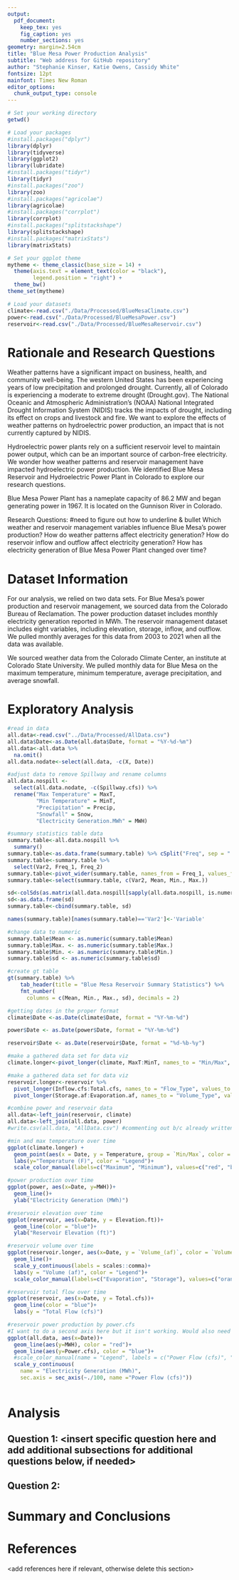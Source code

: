 ```yaml
---
output: 
  pdf_document:
    keep_tex: yes
    fig_caption: yes
    number_sections: yes
geometry: margin=2.54cm
title: "Blue Mesa Power Production Analysis"
subtitle: "Web address for GitHub repository"
author: "Stephanie Kinser, Katie Owens, Cassidy White"
fontsize: 12pt
mainfont: Times New Roman
editor_options: 
  chunk_output_type: console
---
```


\newpage
\tableofcontents 
\newpage
\listoftables 
\newpage
\listoffigures 
\newpage

```r
# Set your working directory
getwd()

# Load your packages
#install.packages("dplyr")
library(dplyr)
library(tidyverse)
library(ggplot2)
library(lubridate)
#install.packages("tidyr")
library(tidyr)
#install.packages("zoo")
library(zoo)
#install.packages("agricolae")
library(agricolae)
#install.packages("corrplot")
library(corrplot)
#install.packages("splitstackshape")
library(splitstackshape)
#install.packages("matrixStats")
library(matrixStats)

# Set your ggplot theme
mytheme <- theme_classic(base_size = 14) +
  theme(axis.text = element_text(color = "black"), 
        legend.position = "right") + 
  theme_bw()
theme_set(mytheme)

# Load your datasets
climate<-read.csv("./Data/Processed/BlueMesaClimate.csv")
power<-read.csv("./Data/Processed/BlueMesaPower.csv")
reservoir<-read.csv("./Data/Processed/BlueMesaReservoir.csv")

```


# Rationale and Research Questions

Weather patterns have a significant impact on business, health, and community well-being. The western United States has been experiencing years of low precipitation and prolonged drought.  Currently, all of Colorado is experiencing a moderate to extreme drought (Drought.gov).  The National Oceanic and Atmospheric Administration's (NOAA) National Integrated Drought Information System (NIDIS) tracks the impacts of drought, including its effect on crops and livestock and fire.  We want to explore the effects of weather patterns on hydroelectric power production, an impact that is not currently captured by NIDIS.

Hydroelectric power plants rely on a sufficient reservoir level to maintain power output, which can be an important source of carbon-free electricity.  We wonder how weather patterns and reservoir management have impacted hydroelectric power production.  We identified Blue Mesa Reservoir and Hydroelectric Power Plant in Colorado to explore our research questions.

Blue Mesa Power Plant has a nameplate capacity of 86.2 MW and began generating power in 1967.  It is located on the Gunnison River in Colorado.

Research Questions: #need to figure out how to underline & bullet
Which weather and reservoir management variables influence Blue Mesa's power production?
How do weather patterns affect electricity generation?
How do reservoir inflow and outflow affect electricity generation?
How has electricity generation of Blue Mesa Power Plant changed over time?


\newpage

# Dataset Information

For our analysis, we relied on two data sets.  For Blue Mesa's power production and reservoir management, we sourced data from the Colorado Bureau of Reclamation.  The power production dataset includes monthly electricity generation reported in MWh.  The reservoir management dataset includes eight variables, including elevation, storage, inflow, and outflow.  We pulled monthly averages for this data from 2003 to 2021 when all the data was available.

We sourced weather data from the Colorado Climate Center, an institute at Colorado State University.  We pulled monthly data for Blue Mesa on the maximum temperature, minimum temperature, average precipitation, and average snowfall.


\newpage

# Exploratory Analysis 

```r
#read in data
all.data<-read.csv("../Data/Processed/AllData.csv")
all.data$Date<-as.Date(all.data$Date, format = "%Y-%d-%m")
all.data<-all.data %>%
  na.omit()
all.data.nodate<-select(all.data, -c(X, Date))

#adjust data to remove Spillway and rename columns
all.data.nospill <-
  select(all.data.nodate, -c(Spillway.cfs)) %>%
  rename("Max Temperature" = MaxT,
         "Min Temperature" = MinT,
         "Precipitation" = Precip,
         "Snowfall" = Snow,
         "Electricity Generation.MWh" = MWH)

#summary statistics table data
summary.table<-all.data.nospill %>%
  summary()
summary.table<-as.data.frame(summary.table) %>% cSplit("Freq", sep = ":", type.convert = FALSE) 
summary.table<-summary.table %>%
  select(Var2, Freq_1, Freq_2)
summary.table<-pivot_wider(summary.table, names_from = Freq_1, values_from = Freq_2)
summary.table<-select(summary.table, c(Var2, Mean, Min., Max.))

sd<-colSds(as.matrix(all.data.nospill[sapply(all.data.nospill, is.numeric)]))
sd<-as.data.frame(sd)
summary.table<-cbind(summary.table, sd)

names(summary.table)[names(summary.table)=='Var2']<-'Variable'

#change data to numeric
summary.table$Mean <- as.numeric(summary.table$Mean)
summary.table$Max. <- as.numeric(summary.table$Max.)
summary.table$Min. <- as.numeric(summary.table$Min.)
summary.table$sd <- as.numeric(summary.table$sd)

#create gt table
gt(summary.table) %>%
    tab_header(title = "Blue Mesa Reservoir Summary Statistics") %>%
    fmt_number(
      columns = c(Mean, Min., Max., sd), decimals = 2)

```


```r
#getting dates in the proper format 
climate$Date <-as.Date(climate$Date, format = "%Y-%m-%d")

power$Date <- as.Date(power$Date, format = "%Y-%m-%d")

reservoir$Date <- as.Date(reservoir$Date, format = "%d-%b-%y")

#make a gathered data set for data viz
climate.longer<-pivot_longer(climate, MaxT:MinT, names_to = "Min/Max", values_to = "Temperature")

#make a gathered data set for data viz
reservoir.longer<-reservoir %>%
  pivot_longer(Inflow.cfs:Total.cfs, names_to = "Flow_Type", values_to = "Flow_(cfs)") %>%
  pivot_longer(Storage.af:Evaporation.af, names_to = "Volume_Type", values_to = "Volume_(af)")

#combine power and reservoir data
all.data<-left_join(reservoir, climate)
all.data<-left_join(all.data, power)
#write.csv(all.data, "AllData.csv") #commenting out b/c already written
```


```r
#min and max temperature over time
ggplot(climate.longer) +
  geom_point(aes(x = Date, y = Temperature, group = `Min/Max`, color = `Min/Max`)) +
  labs(y="Temperature (F)", color = "Legend")+
  scale_color_manual(labels=c("Maximum", "Minimum"), values=c("red", "blue"))

#power production over time
ggplot(power, aes(x=Date, y=MWH))+
  geom_line()+
  ylab("Electricity Generation (MWh)")

#reservoir elevation over time
ggplot(reservoir, aes(x=Date, y = Elevation.ft))+
  geom_line(color = "blue")+
  ylab("Reservoir Elevation (ft)")

#reservoir volume over time
ggplot(reservoir.longer, aes(x=Date, y = `Volume_(af)`, color = `Volume_Type`))+
  geom_line()+
  scale_y_continuous(labels = scales::comma)+
  labs(y = "Volume (af)", color = "Legend")+
  scale_color_manual(labels=c("Evaporation", "Storage"), values=c("orange", "blue"))

#reservoir total flow over time
ggplot(reservoir, aes(x=Date, y = Total.cfs))+
  geom_line(color = "blue")+
  labs(y = "Total Flow (cfs)")

#reservoir power production by power.cfs
#I want to do a second axis here but it isn't working. Would also need to add a legend.  SK: I made the second axis appear but it's not adjusting to the right scale.
ggplot(all.data, aes(x=Date))+
  geom_line(aes(y=MWH), color = "red")+
  geom_line(aes(y=Power.cfs), color = "blue")+
  #scale_color_manual(name = "Legend", labels = c("Power Flow (cfs)", "Electricity Generation (MWh)"), values = c("blue", "red"))+
  scale_y_continuous(
    name = "Electricity Generation (MWh)",
    sec.axis = sec_axis(~./100, name ="Power Flow (cfs)"))
  
```

\newpage

# Analysis



## Question 1: <insert specific question here and add additional subsections for additional questions below, if needed>

## Question 2: 




\newpage

# Summary and Conclusions


\newpage

# References
<add references here if relevant, otherwise delete this section> 
